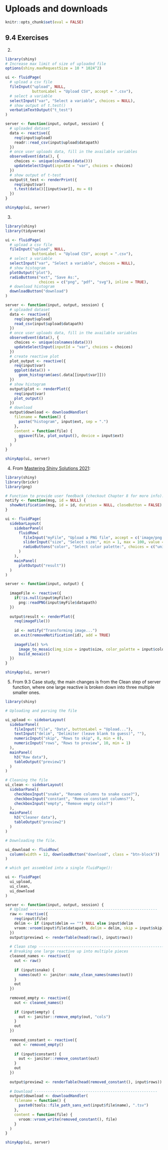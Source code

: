 # Uploads and downloads

```r
knitr::opts_chunk$set(eval = FALSE)
```

## 9.4 Exercises {.unnumbered}

2.  

```r
library(shiny)
# Increase max limit of size of uploaded file
options(shiny.maxRequestSize = 10 * 1024^2)

ui <- fluidPage(
  # upload a csv file
  fileInput("upload", NULL, 
            buttonLabel = "Upload CSV", accept = ".csv"),
  # select a variable
  selectInput("var", "Select a variable", choices = NULL),
  # show output of t.test()
  verbatimTextOutput("t_test")
)

server <- function(input, output, session) {
  # uploaded dataset
  data <- reactive({
    req(input$upload)
    readr::read_csv(input$upload$datapath)
  })
  # once user uploads data, fill in the available variables
  observeEvent(data(), {
    choices <- unique(colnames(data()))
    updateSelectInput(inputId = "var", choices = choices) 
  })
  # show output of t-test
  output$t_test <- renderPrint({ 
    req(input$var)
    t.test(data()[[input$var]], mu = 0) 
  })
}

shinyApp(ui, server)
```

3.  

```r
library(shiny)
library(tidyverse)

ui <- fluidPage(
  # upload a csv file
  fileInput("upload", NULL, 
            buttonLabel = "Upload CSV", accept = ".csv"),
  # select a variable
  selectInput("var", "Select a variable", choices = NULL),
  # show histogram
  plotOutput("plot"),
  radioButtons("ext", "Save As:",
               choices = c("png", "pdf", "svg"), inline = TRUE),
  # download histogram
  downloadButton("download")
)

server <- function(input, output, session) {
  # uploaded dataset
  data <- reactive({
    req(input$upload)
    read_csv(input$upload$datapath)
  })
  # once user uploads data, fill in the available variables
  observeEvent(data(), {
    choices <- unique(colnames(data()))
    updateSelectInput(inputId = "var", choices = choices) 
  })
  # create reactive plot 
  plot_output <- reactive({
    req(input$var)
    ggplot(data()) +
      geom_histogram(aes(.data[[input$var]]))
  })
  # show histogram
  output$plot <- renderPlot({
    req(input$var)
    plot_output()
  })
  # download 
  output$download <- downloadHandler(
    filename = function() {
      paste("histogram", input$ext, sep = ".")
    }, 
    content = function(file) {
      ggsave(file, plot_output(), device = input$ext)
    }
  )
}

shinyApp(ui, server)
```

4.  From [Mastering Shiny Solutions 2021](https://mastering-shiny-solutions.org/uploads-and-downloads.html#exercise-9.4.4):

```r
library(shiny)
library(brickr)
library(png)

# Function to provide user feedback (checkout Chapter 8 for more info).
notify <- function(msg, id = NULL) {
  showNotification(msg, id = id, duration = NULL, closeButton = FALSE)
}

ui <- fluidPage(
  sidebarLayout(
    sidebarPanel(
      fluidRow(
        fileInput("myFile", "Upload a PNG file", accept = c('image/png')),
        sliderInput("size", "Select size:", min = 1, max = 100, value = 35),
        radioButtons("color", "Select color palette:", choices = c("universal", "generic"))
      )
    ),
    mainPanel(
      plotOutput("result"))
  )
)

server <- function(input, output) {
  
  imageFile <- reactive({
    if(!is.null(input$myFile))
      png::readPNG(input$myFile$datapath)
  })
  
  output$result <- renderPlot({
    req(imageFile())
    
    id <- notify("Transforming image...")
    on.exit(removeNotification(id), add = TRUE)
    
    imageFile() %>%
      image_to_mosaic(img_size = input$size, color_palette = input$color) %>%
      build_mosaic()
  })
}

shinyApp(ui, server)
```

5.  From 9.3 Case study, the main changes is from the Clean step of server function, where one large reactive is broken down into three multiple smaller ones.

```r
library(shiny)

# Uploading and parsing the file

ui_upload <- sidebarLayout(
  sidebarPanel(
    fileInput("file", "Data", buttonLabel = "Upload..."),
    textInput("delim", "Delimiter (leave blank to guess)", ""),
    numericInput("skip", "Rows to skip", 0, min = 0),
    numericInput("rows", "Rows to preview", 10, min = 1)
  ),
  mainPanel(
    h3("Raw data"),
    tableOutput("preview1")
  )
)

# Cleaning the file
ui_clean <- sidebarLayout(
  sidebarPanel(
    checkboxInput("snake", "Rename columns to snake case?"),
    checkboxInput("constant", "Remove constant columns?"),
    checkboxInput("empty", "Remove empty cols?")
  ),
  mainPanel(
    h3("Cleaner data"),
    tableOutput("preview2")
  )
)

# Downloading the file.

ui_download <- fluidRow(
  column(width = 12, downloadButton("download", class = "btn-block"))
)

# which get assembled into a single fluidPage():

ui <- fluidPage(
  ui_upload,
  ui_clean,
  ui_download
)

server <- function(input, output, session) {
  # Upload ---------------------------------------------------------
  raw <- reactive({
    req(input$file)
    delim <- if (input$delim == "") NULL else input$delim
    vroom::vroom(input$file$datapath, delim = delim, skip = input$skip)
  })
  output$preview1 <- renderTable(head(raw(), input$rows))
  
  # Clean step ---------------------------------------------------------
  # Breaking one large reactive up into multiple pieces
  cleaned_names <- reactive({
    out <- raw()
    
    if (input$snake) {
      names(out) <- janitor::make_clean_names(names(out))
    }
    out
  })
  
  removed_empty <- reactive({
    out <- cleaned_names()
  
    if (input$empty) {
      out <- janitor::remove_empty(out, "cols")
    }
    out
  })
    
  removed_constant <- reactive({
    out <- removed_empty()
   
    if (input$constant) {
      out <- janitor::remove_constant(out)
    }
    out
  })
  
  output$preview2 <- renderTable(head(removed_constant(), input$rows))
  
  # Download -------------------------------------------------------
  output$download <- downloadHandler(
    filename = function() {
      paste0(tools::file_path_sans_ext(input$file$name), ".tsv")
    },
    content = function(file) {
      vroom::vroom_write(removed_constant(), file)
    }
  )
}

shinyApp(ui, server)
```
